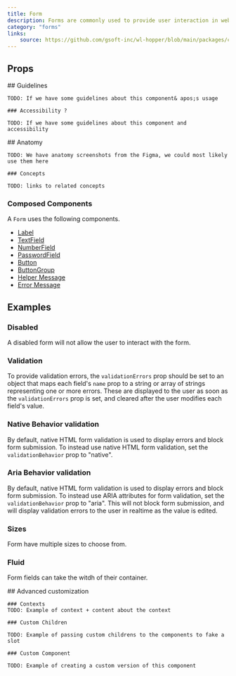 ```yaml
---
title: Form
description: Forms are commonly used to provide user interaction in web applications.
category: "forms"
links:
    source: https://github.com/gsoft-inc/wl-hopper/blob/main/packages/components/src/form/src/Form.tsx
---
```


<Example src="Form/docs/preview" />

## Props

<PropTable component="Form" />

<FeatureFlag flag="next">
    ## Guidelines

    TODO: If we have some guidelines about this component& apos;s usage

    ### Accessibility ?

    TODO: If we have some guidelines about this component and accessibility
</FeatureFlag>

<FeatureFlag flag="rc">
    ## Anatomy

    TODO: We have anatomy screenshots from the Figma, we could most likely use them here

    ### Concepts

    TODO: links to related concepts
</FeatureFlag>

### Composed Components

A `Form` uses the following components.

- [Label](./Label)
- [TextField](./TextField)
- [NumberField](./NumberField)
- [PasswordField](./PasswordField)
- [Button](./Button)
- [ButtonGroup](./ButtonGroup)
- [Helper Message](./HelperMessage)
- [Error Message](./ErrorMessage)

## Examples

### Disabled

A disabled form will not allow the user to interact with the form.

<Example src="Form/docs/disabled" />

### Validation

To provide validation errors, the `validationErrors` prop should be set to an object that maps each field's `name` prop
to a string or array of strings representing one or more errors. These are displayed to the user as soon as the
`validationErrors` prop is set, and cleared after the user modifies each field's value.

<Example src="Form/docs/validation" />

### Native Behavior validation

By default, native HTML form validation is used to display errors and block form submission. To instead use
native HTML form validation, set the `validationBehavior` prop to "native".

<Example src="Form/docs/nativeValidation" />

### Aria Behavior validation

By default, native HTML form validation is used to display errors and block form submission. To instead use
ARIA attributes for form validation, set the `validationBehavior` prop to "aria".
This will not block form submission, and will display validation errors to the user in realtime as the value is edited.

<Example src="Form/docs/ariaValidation" />

### Sizes

Form have multiple sizes to choose from.

<Example src="Form/docs/size" />

### Fluid

Form fields can take the witdh of their container.

<Example src="Form/docs/fluid" />

<FeatureFlag flag="next">
    ## Advanced customization

    ### Contexts
    TODO: Example of context + content about the context

    ### Custom Children

    TODO: Example of passing custom childrens to the components to fake a slot

    ### Custom Component

    TODO: Example of creating a custom version of this component
</FeatureFlag>
